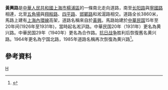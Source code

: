 '''黃興路'''是[[中華人民共和國|中華人民共和國]][[上海市|上海市]][[楊浦區|楊浦區]]的一條南北走向道路，南至[[长阳路|长阳路]]與[[寧國路_(上海)|寧國路]]相連，北至[[五角場|五角場]]與[[翔殷路|翔殷路]]、[[四平路|四平路]]、[[邯鄲路|邯鄲路]]和淞滬路相交。道路全长3860米，馬路上建有[[上海內環線|上海內環線]]高架，道路名稱來自於[[黃興|黃興]]。馬路始建於[[中華民国|中華民国]]15年至20年间(1926年至1931年)，當時起名淞沪路。中華民国20年（1931年）更名為黄兴路。中華民国29年（1940年）更名為合作路。[[抗日战争|抗日战争]]胜利后恢復舊名黄兴路。1964年更名為宁国北路，1985年道路名稱再次恢復為黄兴路<ref>{{cite news |title=第一节　纪念型 |url=http://www.shtong.gov.cn/Newsite/node2/node2245/node70862/node70870/node70921/node70927/userobject1ai73727.html |publisher=上海市地方志辦公室 |accessdate=2020-09-22 |archive-date=2016-03-08 |archive-url=https://web.archive.org/web/20160308190031/http://www.shtong.gov.cn/newsite/node2/node2245/node70862/node70870/node70921/node70927/userobject1ai73727.html |dead-url=no }}</ref>。

== 參考資料 ==
{{Reflist|2}}

[[Category:上海道路|H]]